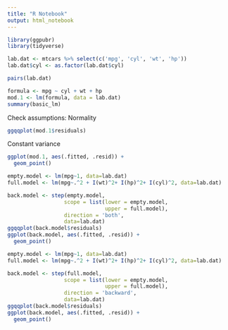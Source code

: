```yaml
---
title: "R Notebook"
output: html_notebook
---
```

```r
library(ggpubr)
library(tidyverse)
```
```r
lab.dat <- mtcars %>% select(c('mpg', 'cyl', 'wt', 'hp'))
lab.dat$cyl <- as.factor(lab.dat$cyl)

pairs(lab.dat)
```
```r
formula <- mpg ~ cyl + wt + hp
mod.1 <- lm(formula, data = lab.dat)
summary(basic_lm)
```
Check assumptions: 
Normality 
```r
ggqqplot(mod.1$residuals)
```
Constant variance
```r
ggplot(mod.1, aes(.fitted, .resid)) +
  geom_point()
```


```r
empty.model <- lm(mpg~1, data=lab.dat)
full.model <- lm(mpg~.^2 + I(wt)^2+ I(hp)^2+ I(cyl)^2, data=lab.dat)

back.model <- step(empty.model,
                  scope = list(lower = empty.model,
                               upper = full.model),
                  direction = 'both',
                  data=lab.dat)
ggqqplot(back.model$residuals)
ggplot(back.model, aes(.fitted, .resid)) +
  geom_point()
```
```r
empty.model <- lm(mpg~1, data=lab.dat)
full.model <- lm(mpg~.^2 + I(wt)^2+ I(hp)^2+ I(cyl)^2, data=lab.dat)

back.model <- step(full.model,
                  scope = list(lower = empty.model,
                               upper = full.model),
                  direction = 'backward',
                  data=lab.dat)
ggqqplot(back.model$residuals)
ggplot(back.model, aes(.fitted, .resid)) +
  geom_point()
```




